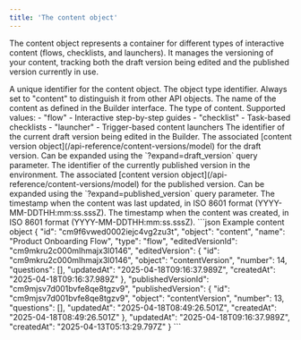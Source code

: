 ```yaml
---
title: 'The content object'
---
```


The content object represents a container for different types of interactive content (flows, checklists, and launchers). It manages the versioning of your content, tracking both the draft version being edited and the published version currently in use.

<ResponseField name="id" type="string">
  A unique identifier for the content object.
</ResponseField>

<ResponseField name="object" type="string">
  The object type identifier. Always set to "content" to distinguish it from other API objects.
</ResponseField>

<ResponseField name="name" type="string">
  The name of the content as defined in the Builder interface.
</ResponseField>

<ResponseField name="type" type="string">
  The type of content. Supported values:
  - "flow" - Interactive step-by-step guides
  - "checklist" - Task-based checklists
  - "launcher" - Trigger-based content launchers
</ResponseField>

<ResponseField name="editedVersionId" type="string">
  The identifier of the current draft version being edited in the Builder.
</ResponseField>

<ResponseField name="editedVersion" type="object | null" default="null">
  The associated [content version object](/api-reference/content-versions/model) for the draft version. Can be expanded using the `?expand=draft_version` query parameter.
</ResponseField>

<ResponseField name="publishedVersionId" type="string">
  The identifier of the currently published version in the environment.
</ResponseField>

<ResponseField name="publishedVersion" type="object | null" default="null">
  The associated [content version object](/api-reference/content-versions/model) for the published version. Can be expanded using the `?expand=published_version` query parameter.
</ResponseField>

<ResponseField name="updatedAt" type="string">
  The timestamp when the content was last updated, in ISO 8601 format (YYYY-MM-DDTHH:mm:ss.sssZ).
</ResponseField>

<ResponseField name="createdAt" type="string">
  The timestamp when the content was created, in ISO 8601 format (YYYY-MM-DDTHH:mm:ss.sssZ).
</ResponseField>

<ResponseExample>
  ```json Example content object
  {
    "id": "cm9f6vwed0002iejc4vg2zu3t",
    "object": "content",
    "name": "Product Onboarding Flow",
    "type": "flow",
    "editedVersionId": "cm9mkru2c000mlhmajx3l0146",
    "editedVersion": {
      "id": "cm9mkru2c000mlhmajx3l0146",
      "object": "contentVersion",
      "number": 14,
      "questions": [],
      "updatedAt": "2025-04-18T09:16:37.989Z",
      "createdAt": "2025-04-18T09:16:37.989Z"
    },
    "publishedVersionId": "cm9mjsv7d001bvfe8qe8tgzv9",
    "publishedVersion": {
      "id": "cm9mjsv7d001bvfe8qe8tgzv9",
      "object": "contentVersion",
      "number": 13,
      "questions": [],
      "updatedAt": "2025-04-18T08:49:26.501Z",
      "createdAt": "2025-04-18T08:49:26.501Z"
    },
    "updatedAt": "2025-04-18T09:16:37.989Z",
    "createdAt": "2025-04-13T05:13:29.797Z"
  }
  ```
</ResponseExample>